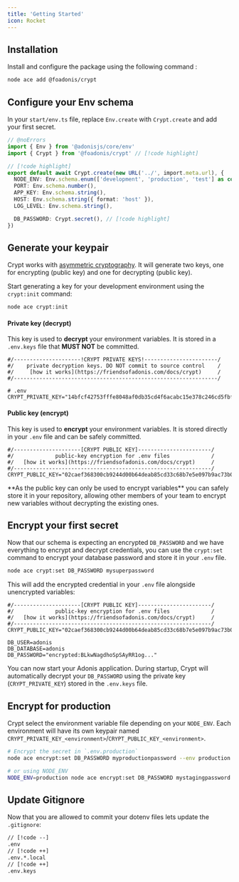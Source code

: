 ```yaml
---
title: 'Getting Started'
icon: Rocket
---
```


## Installation

Install and configure the package using the following command :

```sh
node ace add @foadonis/crypt
```

<ConfigurationSteps pkg="@foadonis/crypt" commands />

## Configure your Env schema

In your `start/env.ts` file, replace `Env.create` with `Crypt.create` and add your first secret.

```ts title="start/env.ts" twoslash
// @noErrors
import { Env } from '@adonisjs/core/env'
import { Crypt } from '@foadonis/crypt' // [!code highlight]

// [!code highlight]
export default await Crypt.create(new URL('../', import.meta.url), {
  NODE_ENV: Env.schema.enum(['development', 'production', 'test'] as const),
  PORT: Env.schema.number(),
  APP_KEY: Env.schema.string(),
  HOST: Env.schema.string({ format: 'host' }),
  LOG_LEVEL: Env.schema.string(),

  DB_PASSWORD: Crypt.secret(), // [!code highlight]
})
```

## Generate your keypair

Crypt works with [asymmetric cryptography](https://en.wikipedia.org/wiki/Public-key_cryptography). It will generate two keys, one for encrypting (public key) and one for decrypting (public key).

Start generating a key for your development environment using the `crypt:init` command:

```sh
node ace crypt:init
```

#### Private key (decrypt)

This key is used to **decrypt** your environment variables. It is stored in a `.env.keys` file that **MUST NOT** be committed.

```dotenv title=".env.keys"
#/---------------------!CRYPT PRIVATE KEYS!-----------------------/
#/    private decryption keys. DO NOT commit to source control    /
#/     [how it works](https://friendsofadonis.com/docs/crypt)     /
#/----------------------------------------------------------------/

# .env
CRYPT_PRIVATE_KEY="14bfcf42753fffe8048af0db35cd4f6acabc15e378c246cd5fbf7cea519cf707"
```

#### Public key (encrypt)

This key is used to **encrypt** your environment variables. It is stored directly in your `.env` file and can be safely committed.

```dotenv title=".env"
#/---------------------[CRYPT PUBLIC KEY]-----------------------/
#/             public-key encryption for .env files             /
#/   [how it works](https://friendsofadonis.com/docs/crypt)     /
#/--------------------------------------------------------------/
CRYPT_PUBLIC_KEY="02caef368300cb9244d00b64deab85cd33c68b7e5e097b9ac73b0ba8125579f099"
```

<Callout>
  **As the public key can only be used to encrypt variables** you can safely store it in your
  repository, allowing other members of your team to encrypt new variables without decrypting the
  existing ones.
</Callout>

## Encrypt your first secret

Now that our schema is expecting an encrypted `DB_PASSWORD` and we have everything to encrypt and decrypt credentials, you can use the `crypt:set` command to encrypt your database password and store it in your `.env` file.

```sh
node ace crypt:set DB_PASSWORD mysuperpassword
```

This will add the encrypted credential in your `.env` file alongside unencrypted variables:

```dotenv title=".env"
#/---------------------[CRYPT PUBLIC KEY]-----------------------/
#/             public-key encryption for .env files             /
#/   [how it works](https://friendsofadonis.com/docs/crypt)     /
#/--------------------------------------------------------------/
CRYPT_PUBLIC_KEY="02caef368300cb9244d00b64deab85cd33c68b7e5e097b9ac73b0ba8125579f099"

DB_USER=adonis
DB_DATABASE=adonis
DB_PASSWORD="encrypted:BLkwNagdhoSpSAyRR1og..."
```

You can now start your Adonis application. During startup, Crypt will automatically decrypt your `DB_PASSWORD` using the private key (`CRYPT_PRIVATE_KEY`) stored in the `.env.keys` file.

## Encrypt for production

Crypt select the environment variable file depending on your `NODE_ENV`. Each environment will have its own keypair named `CRYPT_PRIVATE_KEY_<environment>`/`CRYPT_PUBLIC_KEY_<environment>`.

```sh
# Encrypt the secret in `.env.production`
node ace encrypt:set DB_PASSWORD myproductionpassword --env production

# or using NODE_ENV
NODE_ENV=production node ace encrypt:set DB_PASSWORD mystagingpassword
```

## Update Gitignore

Now that you are allowed to commit your dotenv files lets update the `.gitignore`:

```txt title=".gitignore"
// [!code --]
.env
// [!code ++]
.env.*.local
// [!code ++]
.env.keys
```
